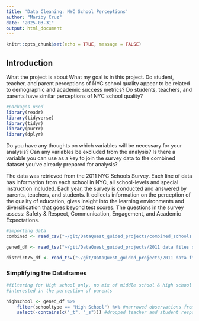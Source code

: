 ```yaml
---
title: 'Data Cleaning: NYC School Perceptions'
author: "Mariby Cruz"
date: "2025-03-31"
output: html_document
---
```


```r
knitr::opts_chunk$set(echo = TRUE, message = FALSE)
```

## Introduction

What the project is about
What my goal is in this project.
Do student, teacher, and parent perceptions of NYC school quality appear to be related to demographic and academic success metrics?
Do students, teachers, and parents have similar perceptions of NYC school quality?

```r
#packages used
library(readr)
library(tidyverse)
library(tidyr)
library(purrr)
library(dplyr)
```

Do you have any thoughts on which variables will be necessary for your analysis?
Can any variables be excluded from the analysis?
Is there a variable you can use as a key to join the survey data to the combined dataset you've already prepared for analysis?

The data was retrieved from the 2011 NYC Schools Survey. Each line of data has information from each school in NYC, all school-levels and special instruction included. Each year, the survey is conducted and answered by parents, teachers, and students. It collects information on the perception of the quality of education, gives insight into the learning environments and diversification that goes beyond test scores. The questions in the survey assess: Safety & Respect, Communication, Engagement, and Academic Expectations.

```r
#importing data
combined <- read_csv("~/git/DataQuest_guided_projects/combined_schools.csv", show_col_types =  FALSE)

gened_df <- read_tsv("~/git/DataQuest_guided_projects/2011 data files online/masterfile11_gened_final.txt", show_col_types = FALSE)

district75_df <- read_tsv("~/git/DataQuest_guided_projects/2011 data files online/masterfile11_d75_final.txt", show_col_types = FALSE) 
```

### Simplifying the Dataframes

```r
#filtering for High school only, no mix of middle school & high school for example.
#interested in the perception of parents

highschool <- gened_df %>%
    filter(schooltype == "High School") %>% #narrowed observations from 1646 to 383
    select(-contains(c("_t", "_s"))) #dropped teacher and student responses
```

